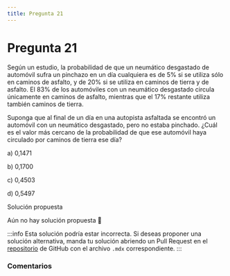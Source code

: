 ```yaml
---
title: Pregunta 21
---
```



# Pregunta 21

Según un estudio, la probabilidad de que un neumático desgastado de automóvil sufra un pinchazo en un día cualquiera es de $5 \%$ si se utiliza sólo en caminos de asfalto, y de $20 \%$ si se utiliza en caminos de tierra y de asfalto. El $83 \%$ de los automóviles con un neumático desgastado circula únicamente en caminos de asfalto, mientras que el $17 \%$ restante utiliza también caminos de tierra.

Suponga que al final de un día en una autopista asfaltada se encontró un automóvil con un neumático desgastado, pero no estaba pinchado.
¿Cuál es el valor más cercano de la probabilidad de que ese automóvil haya circulado por caminos de tierra ese día?

a) 0,1471

b) 0,1700

c) 0,4503

d) 0,5497

<MDXDetails>
<summary>Solución propuesta</summary>

Aún no hay solución propuesta 🥲

:::info 
Esta solución podría estar incorrecta. Si deseas proponer una solución alternativa, manda tu solución abriendo
un Pull Request en el [repositorio](https://github.com/crow-rojas/apuntes-fundamentals/pulls) de GitHub con el archivo
`.mdx` correspondiente. 
:::

</MDXDetails>

### Comentarios

<Disqus
  url="https://crow-rojas.github.io/apuntes-fundamentals/docs/Probabilidades y Estadística/exercises/2017-1/p21"
  identifier="Probabilidades y Estadística/exercises/2017-1/p21"
  title="2017-1 Probabilidades y Estadística - Pregunta 21"
/>
